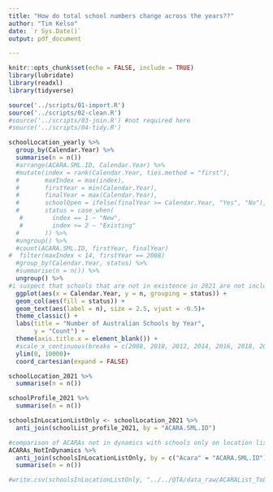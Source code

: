 ```yaml
---
title: "How do total school numbers change across the years??"
author: "Tim Kelso"
date: `r Sys.Date()`
output: pdf_document

---
```


```r
knitr::opts_chunk$set(echo = FALSE, include = TRUE)
library(lubridate)
library(readxl)
library(tidyverse)
```

```r
source('../scripts/01-import.R')
source('../scripts/02-clean.R')
#source('../scripts/03-join.R') #not required here
#source('../scripts/04-tidy.R')
```

``` r
schoolLocation_yearly %>% 
  group_by(Calendar.Year) %>% 
  summarise(n = n())
  #arrange(ACARA.SML.ID, Calendar.Year) %>% 
  #mutate(index = rank(Calendar.Year, ties.method = "first"),
  #       maxIndex = max(index),
  #       firstYear = min(Calendar.Year),
  #       finalYear = max(Calendar.Year),
  #       schoolOpen = ifelse(finalYear >= Calendar.Year, "Yes", "No"),
  #       status = case_when(
   #        index == 1 ~ "New",
   #        index >= 2 ~ "Existing"
  #       )) %>% 
  #ungroup() %>% 
  #count(ACARA.SML.ID, firstYear, finalYear)
#  filter(maxIndex < 14, firstYear == 2008)
  #group_by(Calendar.Year, status) %>% 
  #summarise(n = n()) %>% 
  ungroup() %>% 
#i suspect that schools that are not in existence in 2021 are not included in this list - it seems uncanny that all schools in this list have their final year as 2021, indicating that no schools have closed permanently since the list started
  ggplot(aes(x = Calendar.Year, y = n, grouping = status)) +
  geom_col(aes(fill = status)) +
  geom_text(aes(label = n), size = 2.5, vjust = -0.5)+
  theme_classic() +
  labs(title = "Number of Australian Schools by Year",
       y = "Count") +
  theme(axis.title.x = element_blank()) + 
  #scale_x_continuous(breaks = c(2008, 2010, 2012, 2014, 2016, 2018, 2020))+
  ylim(0, 10000)+
  coord_cartesian(expand = FALSE)
```


```r
schoolLocation_2021 %>% 
  summarise(n = n())

schoolProfile_2021 %>% 
  summarise(n = n())

schoolsInLocationListOnly <- schoolLocation_2021 %>% 
  anti_join(schoolList_profile_2021, by = "ACARA.SML.ID") 

#comparison of ACARAs not in dynamics with schools only on location list
ACARAs_NotInDynamics %>% 
  anti_join(schoolsInLocationListOnly, by = c("Acara" = "ACARA.SML.ID")) %>% 
  summarise(n = n())

#write.csv(schoolsInLocationListOnly, "../../QTA/data_raw/ACARAList_ToLoadInDynamics.csv")
```
